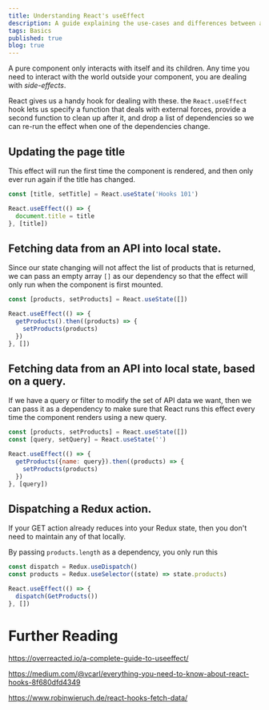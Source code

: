 ```yaml
---
title: Understanding React's useEffect
description: A guide explaining the use-cases and differences between a few of React's Hooks
tags: Basics
published: true
blog: true
---
```


A pure component only interacts with itself and its children. Any time you need to interact with the world outside your component, you are dealing with _side-effects_.

React gives us a handy hook for dealing with these. the `React.useEffect` hook lets us specify a function that deals with external forces, provide a second function to clean up after it, and drop a list of dependencies so we can re-run the effect when one of the dependencies change.

## Updating the page title

This effect will run the first time the component is rendered, and then only ever run again if the title has changed.

```js numbered
const [title, setTitle] = React.useState('Hooks 101')

React.useEffect(() => {
  document.title = title
}, [title])
```

## Fetching data from an API into local state.

Since our state changing will not affect the list of products that is returned, we can pass an empty array `[]` as our dependency so that the effect will only run when the component is first mounted.

```js numbered
const [products, setProducts] = React.useState([])

React.useEffect(() => {
  getProducts().then((products) => {
    setProducts(products)
  })
}, [])
```

## Fetching data from an API into local state, based on a query.

If we have a query or filter to modify the set of API data we want, then we can pass it as a dependency to make sure that React runs this effect every time the component renders using a new query.

```js numbered
const [products, setProducts] = React.useState([])
const [query, setQuery] = React.useState('')

React.useEffect(() => {
  getProducts({name: query}).then((products) => {
    setProducts(products)
  })
}, [query])
```

## Dispatching a Redux action.

If your GET action already reduces into your Redux state, then you don't need to maintain any of that locally.

By passing `products.length` as a dependency, you only run this

```js numbered
const dispatch = Redux.useDispatch()
const products = Redux.useSelector((state) => state.products)

React.useEffect(() => {
  dispatch(GetProducts())
}, [])
```

# Further Reading

https://overreacted.io/a-complete-guide-to-useeffect/

https://medium.com/@vcarl/everything-you-need-to-know-about-react-hooks-8f680dfd4349

https://www.robinwieruch.de/react-hooks-fetch-data/
